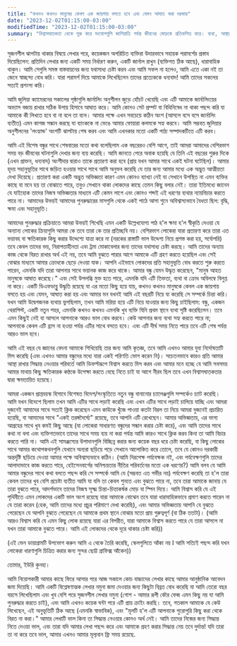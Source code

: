 ```yaml
---
title: "কখনও কখনও মানুষের কেবল এক জায়গায় বসতে হবে এবং যেমন আঘাত করা দরকার"
date: "2023-12-02T01:15:00-03:00"
modifiedTime: "2023-12-02T01:15:00-03:00"
summary: "বিশ্বাসঘাতকতা থেকে শুরু করে সংযোগগুলি জালিয়াতি পর্যন্ত জীবনের মোড়কে প্রতিফলিত করে। ব্যথা, আস্থার বিবর্তন এবং প্রাপ্তবয়স্কদের চ্যালেঞ্জগুলি আলিঙ্গন করা। স্পষ্টতই ব্যক্তিগত বৃদ্ধি, লেখা এবং একটি স্থিতিস্থাপক চেতনা দিয়ে কোচিংয়ে ভেনচারিং অন্বেষণ করা।"
---
```


সৃজনশীল ঝাপটায় থাকার বিষয়ে লেখার পরে, কয়েকজন অপরিচিত ব্যক্তিরা উদারভাবে সহায়ক পরামর্শের প্রস্তাব দিয়েছিলেন: প্রতিদিন লেখার জন্য একটি সময় নির্ধারণ করুন, একটি জার্নাল রাখুন (ব্যক্তিগত ঠিক আছে), ধারাবাহিক থাকুন। আমি সেগুলি সমস্ত বাস্তবায়নের জন্য যথাসাধ্য চেষ্টা করব এবং আমি সফল না হলেও, আমি এতে একা নই তা জেনে স্বাচ্ছন্দ্য বোধ করি। যারা পরামর্শ দিয়ে আমাকে লিখেছিলেন তাদের প্রত্যেককে ধন্যবাদ! আমি তাদের সকলের সত্যই প্রশংসা করি।

আমি জুলিয়া ক্যামেরনের সকালের পৃষ্ঠাগুলি জার্নালিং অনুশীলন জুড়ে হোঁচট খেয়েছি এবং এটি আমাকে জার্নালিংয়ের অভ্যাস বজায় রাখার সঠিক উপায় হিসাবে আঘাত করে। আমি কোনও সেট প্রম্পট বা বিধিনিষেধ না থাকা পছন্দ করি যা আমাকে কী লিখতে হবে বা না বলে তা বলে। আমার পক্ষে এখন সবচেয়ে কঠিন অংশ (আসলে বসে বসে জার্নালিং ব্যতীত) এমন কাগজ সন্ধান করছে যা ব্যাংককে না ভেঙে আমার ফোয়ারা কলমকে সহ্য করবে। আমি সম্ভবত জুলিয়ার অনুশীলনের 'লংহ্যান্ড' অংশটি ঝাপটায় শেষ করব এবং আমি এখনকার মতো একটি পাঠ্য সম্পাদকটিতে এটি করব।

আমি এই বিশেষ বন্ধুর সাথে শেষবারের মতো কথা বলেছিলাম এক বছরেরও বেশি আগে, তাই আমরা আমাদের বেশিরভাগ সময় বড় জীবনের ঘটনাগুলি দেখার জন্য ব্যয় করেছি। আমি জানতে পেরে অবাক হয়েছি যে তিনি এই বছরের শুরুর দিকে (এখন প্রাক্তন, ধন্যবাদ) অংশীদার দ্বারাও তাকে প্রতারণা করা হবে (প্রায় যখন আমার সাথে একই ঘটনা ঘটেছিল)। আমার হৃদয় সহানুভূতির সাথে জড়িত হওয়ার সাথে সাথে আমি অনুভব করেছি যে তার জন্য আমার মধ্যে এক অদ্ভুত আত্মীয়তা দেখা দিয়েছে। প্রতারণা করা একটি অদ্ভুত অভিজ্ঞতা কারণ এমন কোনও ব্যাখ্যা নেই যা সেখানে উপস্থিত না এমন ব্যক্তির কাছে যা মনে হয় তা বোঝাতে পারে, তবুও সেখানে থাকা লোকদের কাছে তেমন কিছু বলার নেই। তারা ইতিমধ্যে জানেন যে যাইহোক তাদের নিজস্ব অভিজ্ঞতার মাধ্যমে এটি কেমন লাগে এবং কোনও শব্দই এই ধরণের ব্যথার ন্যায়বিচার করতে পারে না। আমাদের উভয়ই আমাদের পুনরুদ্ধারের মাসগুলি থেকে একই পাঠে আসা শুনে অবিশ্বাস্যভাবে বৈধতা ছিল: বৃদ্ধি, ক্ষমা এবং সহানুভূতি।

আমাদের পুনরুদ্ধার প্রক্রিয়াতে আমরা উভয়ই শিখেছি এমন একটি উল্লেখযোগ্য পাঠ হ'ল ক্ষমা হ'ল স্বীকৃতি দেওয়া যে অন্যান্য লোকের ক্রিয়াগুলি আমরা কে তবে তারা কে তার প্রতিচ্ছবি নয়। বেশিরভাগ লোকেরা যারা প্রতারণা করে তারা এত ভয়াবহ বা ক্ষতিকারক কিছু করার উদ্দেশ্যে যাত্রা করে না (নরকের রাস্তাটি ভাল উদ্দেশ্য নিয়ে প্রশস্ত করা হয়, সর্বোপরি) তবে কেবল তাদের ভয়, নিরাপত্তাহীনতা এবং ট্রমা মোকাবেলার জন্য তাদের যথাসাধ্য চেষ্টা করছে। আমি তাদের অন্যায় কাজ থেকে বিরত রাখার অর্থ এই নয়, তবে আমি বুঝতে পারার আগে আমাকে এটি গ্রহণ করতে হয়েছিল এবং সেই বোঝার মাধ্যমে আমার ক্রোধকে ছেড়ে দেওয়া যাক। আপনি এইভাবে লোকদের প্রতি সহানুভূতি বোধ করতে শুরু করতে পারেন, এমনকি যদি তারা আপনার সাথে ভয়ানক কাজ করে থাকে। আমার বন্ধু যেমন উদ্ধৃত করেছেন, "মানুষ আহত মানুষকে আঘাত করেছে।" এবং সেই উপলব্ধি মুক্ত হতে পারে, এমনকি যদি এটি তিক্ততা, ব্যথা বা ক্রোধ অবিলম্বে বিলুপ্ত না করে।
একটি ডিএফডাব্লু উদ্ধৃতি রয়েছে যা এর মতো কিছু হয়ে যায়, কখনও কখনও মানুষকে কেবল এক জায়গায় বসতে হয় এবং যেমন, আঘাত করা হয় এবং আমার মন যখনই আমি এই বছরটি নিয়ে যা করেছি সে সম্পর্কে চিন্তা করি। যখন আমি উদ্বেগজনক ব্যথায় ভুগছিলাম, তখন আমি মরিয়া হয়ে এটি নিয়ে যাওয়ার জন্য কিছু চাইছিলাম: বন্ধু, একজন থেরাপিস্ট, একটি নতুন শহর, এমনকি কখনও কখনও এমনকি খুব ব্যক্তি যিনি প্রথম স্থানে ব্যথা সৃষ্টি করেছিলেন। তবে এমন কিছুই নেই যা আসলে আপনাকে আরও ভাল বোধ করবে। কেউ আপনার জন্য ব্যথা সহ্য করতে পারে না; আপনাকে কেবল এটি হ্রাস না হওয়া পর্যন্ত এটির সাথে বসতে হবে। এবং এটি দীর্ঘ সময় নিতে পারে তবে এটি শেষ পর্যন্ত আরও ভাল হবে।

আমি এই বছর যে জ্ঞানের বেদনা আমাকে শিখিয়েছি তার জন্য আমি কৃতজ্ঞ, তবে আমি এখনও আমার যুবা নির্দোষতাটি মিস করেছি (এবং এখনও আমার বন্ধুদের মধ্যে যারা একই পরিণতি ভোগ করেন নি)। সচেতনভাবে কারও প্রতি আমার আস্থা রাখার সিদ্ধান্ত নেওয়ার পরিবর্তে আমি ডিফল্টরূপে বিশ্বাস করতে মিস করব এবং আমার মনে হচ্ছে যে আমি সবসময় আমার মাথায় কিছু ক্ষতিকারক কণ্ঠকে উপেক্ষা করতে বেছে নিতে চাই যা আগে নীরব ছিল তবে এখন বিশ্বাসঘাতকতার দ্বারা ক্ষমতায়িত হয়েছে।

আমরা একজন প্রাপ্তবয়স্ক হিসাবে বিশেষত বিদেশ/সংস্কৃতিতে নতুন বন্ধু বানানোর চ্যালেঞ্জগুলি সম্পর্কেও চ্যাট করেছি। আমি যখন বিদেশে ছিলাম তখন আমি এটির সাথে লড়াই করেছি এবং এখন এটির সাথে লড়াই চালিয়ে যাচ্ছি এবং আমরা দুজনেই আমাদের সাথে সত্যই ক্লিক করেছেন এমন কাউকে খুঁজে পাওয়া কতটা বিরল তা নিয়ে আমরা দুজনেই প্রচারিত হয়েছি, বা আমাদের সাথে "একই তরঙ্গদৈর্ঘ্যে" রয়েছে, তবে আপনি এটি রেখেছেন। আমার অভিজ্ঞতায়, এর ভাগ্য আগ্রহের সাথে খুব কমই কিছু আছে (যা লোকেরা সাধারণত বন্ধুদের সন্ধান করার চেষ্টা করে), এবং আমি তাদের সাথে কথা না বলা এবং ব্যক্তিগতভাবে তাদের সাথে সময় ব্যয় না করা পর্যন্ত আমি কারও সাথে ক্লিক করব কিনা তা আমি বিচার করতে পারি না। আমি এই সামঞ্জস্যের উপাদানগুলি বিচ্ছিন্ন করার জন্য কয়েক বছর ধরে চেষ্টা করেছি, বা কিছু লোকের সাথে আমার কথোপকথনগুলি যেখানে অন্যরা ছড়িয়ে পড়ে সেখানে আলোকিত করে তোলে, তবে যে কোনও দরকারী অন্তর্দৃষ্টি ছড়িয়ে দেওয়া আমার পক্ষে অবিশ্বাস্যভাবে কঠিন। (আমি নিরপেক্ষ পর্যবেক্ষক নই, এবং পর্যবেক্ষণগুলি তাদের আলাদাভাবে কাজ করতে পারে, হেইসেনবার্গের অনিশ্চয়তার নীতির পরিবর্তনের মতো এক ধরণের?)
আমি বলব যে আমি আমার বন্ধুদের সাথে কথা বলতে পছন্দ করি সে সম্পর্কে আমি যে (সম্ভবত এত গভীর নয়) পর্যবেক্ষণ করেছি তা হ'ল তারা কেবল তাদের খুব বেশি প্রচেষ্টা ব্যতীত আমি যা বলি তা কেবল শুনতে এবং বুঝতে পারে না, তবে তারা আমাকে জানায় যে তারা বুঝতে পারে, আদর্শভাবে তাদের নিজস্ব সূক্ষ্ম চিন্তা-চিত্তাকর্ষক মোড় বা স্পিন দিয়ে। আমি বিশ্বাস করি যে এই পৃথিবীতে এমন লোকদের একটি ভাল অংশ রয়েছে যারা আমাকে বোঝেন তবে যারা ধারাবাহিকভাবে প্রমাণ করতে পারেন না যে তারা করেন (হেক, আমি তাদের মধ্যে প্রচুর পরিমাণে দেখা করেছি), এবং আমার অভিজ্ঞতায় আপনি যে বুঝতে পেরেছেন যে আপনি বুঝতে পেরেছেন যে আমাকে প্রথম স্থানে বোঝার মতো প্রায় গুরুত্বপূর্ণ (বা ঠিক ততটা)। (আমি আরও বিশ্বাস করি যে এমন কিছু লোক রয়েছে যারা এর বিপরীত, যারা আমাকে বিশ্বাস করতে পারে যে তারা আসলে না যখন তারা আমাকে বুঝতে পারে। আমি এই লোকদের থেকে দূরে থাকার চেষ্টা করি))

(এই ভেন ডায়াগ্রামটি উপভোগ করুন আমি এ থেকে তৈরি করেছি, স্কেলগুলিতে আঁকা নয় I আমি সত্যিই পছন্দ করি যখন লোকেরা ধারণাগুলি চিত্রিত করার জন্য সুন্দর ছোট্ট গ্রাফিক্স আঁকেন))

তোমার, ইউরি কুনহা।

আমি নিয়োগকারী আমার কাছে ফিরে আসার পরে আজ সকালে কোচ বাচ্চাদের লেখার কাছে আমার আনুষ্ঠানিক আবেদন জমা দিয়েছি। আমি একটি বিশ্লেষণাত্মক লেখার নমুনা জমা দেওয়ার জন্য কিছুটা বিব্রত বোধ করেছি যা আমি তেরো বছর বয়সে লিখেছিলাম এবং খুব বেশি পরে সৃজনশীল লেখার নমুনা (গোশ - আমার রূপী কৌর ফেজ এমন কিছু নয় যা আমি পুনরুদ্ধার করতে চাই), এবং আমি এখনও কয়েক ঘন্টা পরে এটি প্রায় ক্রাইং করছি। তবে, গতকাল আমাকে যে কেউ লিখেছেন, এই অনুভূতিটি ঠিক আছে (এমনকি স্বাভাবিক), এবং "মূলটি হ'ল এটি আপনাকে পুরোপুরি কিছু করা থেকে বিরত না করা।" আমার লেখাটি ভাল কিনা তা সিদ্ধান্ত নেওয়ার কোনও অর্থ নেই। আমি তাদের নিজের জন্য সিদ্ধান্ত নিতে দেওয়া ভাল, এবং তারা যদি আমার লেখা পছন্দ করে এবং আমাকে গ্রহণ করার সিদ্ধান্ত নেয় তবে দুর্দান্ত! যদি তারা তা না করে তবে ভাল, আমার এখনও আমার মূল্যবান ফ্রি সময় রয়েছে.